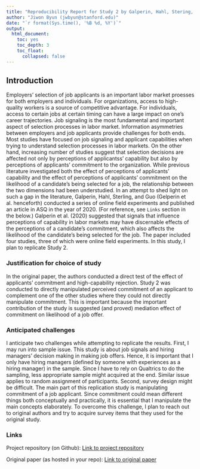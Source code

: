 ```yaml
---
title: "Reproducibility Report for Study 2 by Galperin, Hahl, Stering, & Guo (2020, Administrative Science Quarterly)"
author: "Jiwon Byun (jwbyun@stanford.edu)"
date: "`r format(Sys.time(), '%B %d, %Y')`"
output:
  html_document:
    toc: yes
    toc_depth: 3
    toc_float:
      collapsed: false
---
```


<!-- Reproducibility reports should all use this template to standardize reporting across projects. These reports will be public supplementary materials that accompany the summary report(s) of the aggregate results. -->

## Introduction

Employers' selection of job applicants is an important labor market proesses for both employers and individuals. For organizations, access to high-quality workers is a source of competitive advantage. For individuals, access to certain jobs at certain timing can have a large impact on one's career trajectories. Job signaling is the most fundamental and important aspect of selection processes in labor market. Information asymmetries between employers and job applicants provide challenges for both ends.
Most studies have focused on job signaling and applicant capabilities when trying to understand selection processes in labor markets. On the other hand, increasing number of studies suggest that selection decisions are affected not only by perceptions of applicantss' capability but also by perceptions of applicants' commitment to the organization.
While previous literature investigated both the effect of perceptions of applicants' capability and the effect of perceptions of applicants' commitment on the likelihood of a candidate's being selected for a job, the relationship between the two dimensions had been understudied. In an attempt to shed light on such a gap in the literature, Galperin, Hahl, Sterling, and Guo (Gelperin et al. henceforth) conducted a series of online field experiments and published an article in ASQ in the year of 2020. (For reference, see `Links` section in the below.)
Galperin et al. (2020) suggested that signals that influence perceptions of capability in labor markets may have discernable effects of the perceptions of a candidate's commitment, which also affects the likelihood of the candidate's being selected for the job. The paper included four studies, three of which were online field experiments. In this study, I plan to replicate Study 2. 


### Justification for choice of study

In the original paper, the authors conducted a direct test of the effect of applicants' commitment and high-capability rejection. Study 2 was conducted to directly manipulated perceived commitment of an applicant to complement one of the other studies where they could not directly manipulate commitment. This is important because the important contribution of the study is suggested (and proved) mediation effect of commitment on likelihood of a job offer.


### Anticipated challenges

I anticipate two challenges while attempting to replicate the results. First, I may run into sample issue. This study is about job signals and hiring managers' decision making in making job offers. Hence, it is important that I only have hiring managers (defined by someone with experiences as a hiring manager) in the sample. Since I have to rely on Qualtrics to do the sampling, less appropriate sample might acquired at the end. Similar issue applies to random assignment of participants. Second, survey design might be difficult. The main part of this replication study is manipulating commitment of a job applicant. Since commitment could mean different things both conceptually and practically, it is essential that I manipulate the main concepts elaborately. To overcome this challenge, I plan to reach out to original authors and try to acquire survey items that they used for the original study.


### Links

Project repository (on Github): [Link to project repository](https://github.com/psych251/galperin2020.git)

Original paper (as hosted in your repo): [Link to original paper](https://github.com/psych251/galperin2020/blob/1176bad85fcced90757aa9a19be77c14f0b70a5f/original_paper/galperin_et_al_2020.pdf)






